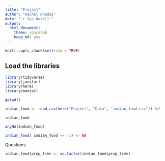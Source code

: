 ```yaml
---
title: "Project"
author: "Rachel Rhodes"
date: "`r Sys.Date()`"
output:
  html_document: 
    theme: spacelab
    keep_md: yes
---
```


```r
knitr::opts_chunk$set(echo = TRUE)
```

## Load the libraries
```r
library(tidyverse)
library(janitor)
library(here)
library(naniar)
``` 

```r
getwd()
```


```r
indian_food <- read_csv(here("Project", "Data", "indian_food.csv")) %>% janitor::clean_names()
```

```r
indian_food
```

```r
anyNA(indian_food)
```

```r
indian_food( indian_food == -1) <- NA
```

Questions
```r
indian_food$prep_time <- as.factor(indian_food$prep_time)
```